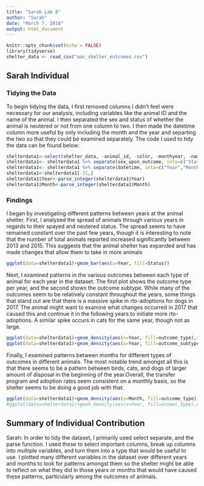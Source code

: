 ---
title: "Sarah Lab 8"
author: "Sarah"
date: "March 7, 2018"
output: html_document
---

```{r setup, include=FALSE,warning=FALSE}
knitr::opts_chunk$set(echo = FALSE)
library(tidyverse)
shelter_data <- read_csv("aac_shelter_outcomes.csv")
```

## Sarah Individual

### Tidying the Data

To begin tidying the data, I first removed columns I didn't feel were necessary for our analysis, including variables like the animal ID and the name of the animal. I then separated the sex and status of whether the animal is neutered or not from one column to two. I then made the datetime column more useful by only including the month and the year and separting the two so that they could be examined separately. The code I used to tidy the data can be found below:  

``` {r tidy1sarah, warning=FALSE, echo=TRUE}
shelterdata1<-select(shelter_data, -animal_id, -color, -monthyear, -name, -X13, -X14, -X15, -X16, -X17, -X18)
shelterdata1<- shelterdata1 %>% separate(sex_upon_outcome, into=c("Status","Sex"),sep=" ", fill="left")
shelterdata1<- shelterdata1 %>% separate(datetime, into=c("Year","Month"),sep="-",extra="drop")
shelterdata1<-shelterdata1[-31,]
shelterdata1$Year<-parse_integer(shelterdata1$Year)
shelterdata1$Month<-parse_integer(shelterdata1$Month)
```

### Findings

I began by investigating different patterns between years at the animal shelter. First, I analyzed the spread of animals through various years in regards to their spayed and neutered status. The spread seems to have remained constant over the past few years, though it is interesting to note that the number of total animals reported increased significantly between 2013 and 2015. This suggests that the animal shelter has expanded and has made changes that allow them to take in more animals

``` {r sarahfindings}
ggplot(data=shelterdata1)+geom_bar(aes(x=Year, fill=Status))
```

Next, I examined patterns in the various outcomes between each type of animal for each year in the dataset. The first plot shows the outcome type per year, and the second shows the outcome subtype. While many of the outcomes seem to be relatively constant throughout the years, some things that stand out are that there is a massive spike in rto-adoptions for dogs in 2017. The animal might want to examine what changes occurred in 2017 that caused this and continue it in the following years to initiate more rto-adoptions. A similar spike occurs in cats for the same year, though not as large. 

``` {r findings2}
ggplot(data=shelterdata1)+geom_density(aes(x=Year, fill=outcome_type),alpha=0.9)+facet_wrap(~animal_type)
ggplot(data=shelterdata1)+geom_density(aes(x=Year, fill=outcome_subtype),alpha=0.9)+facet_wrap(~animal_type)
```

Finally, I examined patterns between months for different types of outcomes in different animals. The most notable trend amongst all this is that there seems to be a pattern between birds, cats, and dogs of larger amount of disposal in the beginning of the year.Overall, the transfer program and adoption rates seem consistent on a monthly basis, so the shelter seems to be doing a good job with that.

``` {r findings3}
ggplot(data=shelterdata1)+geom_density(aes(x=Month, fill=outcome_type),alpha=0.9)+facet_wrap(~animal_type)
#ggplot(data=shelterdata1)+geom_density(aes(x=Year, fill=animal_type),alpha=0.9)+facet_wrap(~outcome_type)

```

## Summary of Individual Contribution

Sarah: In order to tidy the dataset, I primarily used select separate, and the parse function. I used these to select important columns, break up columns into multiple variables, and turn them into a type that would be useful to use. I plotted many different variables in the dataset over different years and months to look for patterns amongst them so the shelter might be able to reflect on what they did in those years or months that would have caused these patterns, particularly among the outcomes of animals. 
